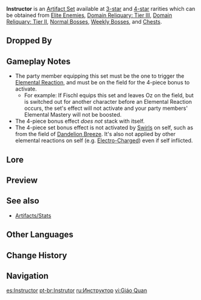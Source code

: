 {{Artifact Set Infobox
|id        = 204
|flower    = Instructor's Brooch
|plume     = Instructor's Feather Accessory
|sands     = Instructor's Pocket Watch
|goblet    = Instructor's Tea Cup
|circlet   = Instructor's Cap
|2pcBonus  = Increases [[Elemental Mastery]] by 80.
|4pcBonus  = Upon triggering an [[Elemental Reaction]], increases all party members' [[Elemental Mastery]] by 120 for 8s.
|source3.1 = Dropped by all [[Elite Enemies]]
|source3.2 = Dropped by some [[Normal Bosses]]
|source3.3 = Dropped by all [[Weekly Bosses]]
|source3.4 = [[Domain Reliquary: Tier III]]
|source3.5 = [[Chests]]
|source4.1 = Dropped by all [[Elite Enemies]]
|source4.2 = Dropped by some [[Normal Bosses]]
|source4.3 = Dropped by all [[Weekly Bosses]]
|source4.4 = [[Domain Reliquary: Tier II]]
|eff_att1  = Elemental Mastery
|eff_att2  = Elemental Reaction
|eff_att3  = Party Elemental Mastery
|eff_att4  = Party
}}
'''Instructor''' is an [[Artifact Set]] available at [[:Category:3-Star Artifacts|3-star]] and [[:Category:4-Star Artifacts|4-star]] rarities which can be obtained from [[Elite Enemies]], [[Domain Reliquary: Tier III]], [[Domain Reliquary: Tier II]], [[Normal Bosses]], [[Weekly Bosses]], and [[Chests]].

==Dropped By==
{{Dropped By|weekly=all|elite=all}}

==Gameplay Notes==
* The party member equipping this set must be the one to trigger the [[Elemental Reaction]], and must be on the field for the 4-piece bonus to activate.
** For example: If Fischl equips this set and leaves Oz on the field, but is switched out for another character before an Elemental Reaction occurs, the set's effect will not activate and your party members' Elemental Mastery will not be boosted.
* The 4-piece bonus effect ''does not'' stack with itself.
* The 4-piece set bonus effect is not activated by [[Swirl]]s on self, such as from the field of [[Dandelion Breeze]]. It's also not applied by other elemental reactions on self (e.g. [[Electro-Charged]]) even if self inflicted.

==Lore==
{{ArtifactLore}}

==Preview==
{{Preview
|file=Artifact Instructor Passive
|caption=4-Piece Bonus
}}

==See also==
*[[Artifacts/Stats]]

==Other Languages==
{{Other Languages
|en      = Instructor
|zhs     = 教官
|zhs_rm  = Jiàoguān
|zht     = 教官
|zht_rm  = Jiàoguān
|zh_tl   = (Military) Instructor
|ja      = 教官
|ja_rm   = Kyoukan
|ja_tl   = Instructor
|ko      = 교관
|ko_rm   = 
|ko_tl   = 
|es      = Instructor
|fr      = Instructeur
|fr_tl   = Instructor
|ru      = Инструктор
|ru_tl   = Instructor
|th      = Instructor
|vi      = {{tt|Giáo Quan|教官}}
|vi_tl   = Instructor{{Sino|vi}}
|de      = Ausbilder
|de_tl   = Instructor
|id      = Instructor
|pt      = Instrutor
|pt_tl   = Instructor
}}

==Change History==
{{Change History|1.0}}

==Navigation==
{{Artifact Navbox}}

[[es:Instructor]]
[[pt-br:Instrutor]]
[[ru:Инструктор]]
[[vi:Giáo Quan]]